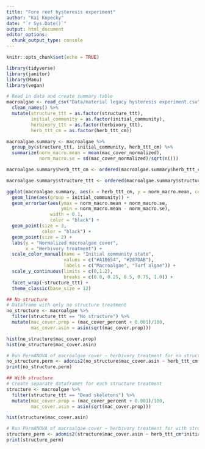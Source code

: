 ```yaml
---
title: "Fore reef hysteresis experiment"
author: "Kai Kopecky"
date: "`r Sys.Date()`"
output: html_document
editor_options: 
  chunk_output_type: console
---
```


```r
knitr::opts_chunk$set(echo = TRUE)
```

```r
library(tidyverse)
library(janitor)
library(Manu)
library(vegan)
```

```r

# Read in data and create summary table
macroalgae <- read_csv("Data/material legacy hysteresis experiment.csv") %>% 
  clean_names() %>% 
  mutate(structure_ttt = as.factor(structure_ttt),
         initial_community = as.factor(initial_community),
         herbivory_ttt = as.factor(herbivory_ttt),
         herb_ttt_cm = as.factor(herb_ttt_cm))

macroalgae.summary <- macroalgae %>%
  group_by(structure_ttt, initial_community, herb_ttt_cm) %>% 
  summarize(norm_macro.mean = mean(mac_cover_normalized),
            norm_macro.se = sd(mac_cover_normalized)/sqrt(n()))

macroalgae.summary$herb_ttt_cm <- ordered(macroalgae.summary$herb_ttt_cm, levels = c("2.5", "5", "7.5", "10", "Ambient"))

macroalgae.summary$structure_ttt <- ordered(macroalgae.summary$structure_ttt, levels = c("No structure", "Dead skeletons"))

ggplot(macroalgae.summary, aes(x = herb_ttt_cm, y = norm_macro.mean, color = initial_community)) +
  geom_line(aes(group = initial_community)) +
  geom_errorbar(aes(ymax = norm_macro.mean + norm_macro.se,
                    ymin = norm_macro.mean - norm_macro.se),
                width = 0.1,
                color = "black") +
  geom_point(size = 3,
             color = "black") +
  geom_point(size = 2) +
  labs(y = "Normalized macroalgae cover",
       x = "Herbivory treatment") +
  scale_color_manual(name = "Initial community state",
                     values = c("#A1B654", "#287DAB"),
                     labels = c("Macroalgae", "Turf algae")) +
  scale_y_continuous(limits = c(0,1.2),
                     breaks = c(0.0, 0.25, 0.5, 0.75, 1.0)) +
  facet_wrap(~structure_ttt) +
  theme_classic(base_size = 12)

```

```r

## No structure
# Dataframe with only no structure treatment
no_structure <- macroalgae %>% 
  filter(structure_ttt == "No structure") %>% 
  mutate(mac_cover.prop = (mac_cover_percent + 0.001)/100,
         mac_cover.asin = asin(sqrt(mac_cover.prop)))

hist(no_structure$mac_cover.prop)
hist(no_structure$mac_cover.asin)

# Run PermANOVA of macroalgae cover ~ herbivory treatment for no structure treatment
no_structure.perm <- adonis2(no_structure$mac_cover.asin ~ herb_ttt_cm*initial_community, data = no_structure)
print(no_structure.perm)

## With structure
# Create separate dataframes for each structure treatment
structure <- macroalgae %>% 
  filter(structure_ttt == "Dead skeletons") %>% 
  mutate(mac_cover.prop = (mac_cover_percent + 0.001)/100,
         mac_cover.asin = asin(sqrt(mac_cover.prop)))

hist(structure$mac_cover.asin)

# Run PermANOVA of macroalgae cover ~ herbivory treatment for with structure treatment
structure_perm <- adonis2(structure$mac_cover.asin ~ herb_ttt_cm*initial_community, data = structure)
print(structure_perm)

```


